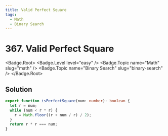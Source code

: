 ```yaml
---
title: Valid Perfect Square
tags:
  - Math
  - Binary Search
---
```


# 367. Valid Perfect Square

<Badge.Root>
  <Badge.Level level="easy" />
  <Badge.Topic name="Math" slug="math" />
  <Badge.Topic name="Binary Search" slug="binary-search" />
</Badge.Root>

## Solution

```typescript filename="solution.ts" copy
export function isPerfectSquare(num: number): boolean {
  let r = num;
  while (num < r * r) {
    r = Math.floor((r + num / r) / 2);
  }
  return r * r === num;
}
```

<ProblemLink
  codingSite="leetcode"
  href="https://leetcode.com/problems/valid-perfect-square"
  title="Valid Perfect Square"
/>
